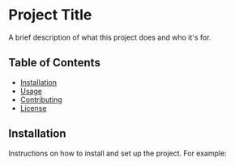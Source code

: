 # Project Title

A brief description of what this project does and who it's for.

## Table of Contents

-   [Installation](#installation)
-   [Usage](#usage)
-   [Contributing](#contributing)
-   [License](#license)

## Installation

Instructions on how to install and set up the project. For example:

